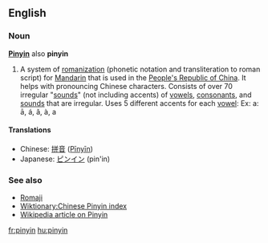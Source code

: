 ==English==
===Noun===
'''[[Pinyin]]''' also '''pinyin'''<!--Collins only gives upper, M-W only gives lower, Encarta gives both but puts upper first-->

# A system of [[romanization]] (phonetic notation and transliteration to roman script) for [[Mandarin]] that is used in the [[People's Republic of China]]. It helps with pronouncing Chinese characters. Consists of over 70 irregular "[[sounds]]" (not including accents) of [[vowel|vowels]], [[consonant]]s, and [[sounds]] that are irregular. Uses 5 different accents for each [[vowel]]: Ex: a: ā, á, ǎ, à, a

==== Translations ====
*Chinese: [[拼音]] ([[Pīnyīn]])
*Japanese: [[ピンイン]] (pin'in)

===See also===
* [[Romaji]]
* [[Wiktionary:Chinese Pinyin index]]
* [[w:Pinyin|Wikipedia article on Pinyin]]

[[fr:pinyin]]
[[hu:pinyin]]